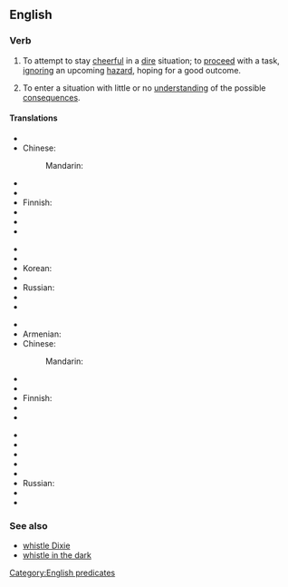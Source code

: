 ==English==

===Verb===
{{head|en|verb|head=[[whistle]] [[past]] [[the]] [[graveyard]]}}

# {{context|idiomatic|US|lang=en}} To attempt to stay [[cheerful]] in a [[dire]] situation; to [[proceed]] with a task, [[ignore|ignoring]] an upcoming [[hazard]], hoping for a good outcome.
# {{context|idiomatic|US|lang=en}} To enter a situation with little or no [[understanding]] of the possible [[consequences]].

====Translations====
{{trans-top|to try to be cheerful in the face of one's fears}}
* {{trreq|ar}}
* Chinese:
*: Mandarin: {{t|cmn|对着墓地吹口哨，指在害怕时故作轻松}}
* {{trreq|cs}}
* {{trreq|nl}}
* Finnish: {{t-|fi|pitää päänsä pystyssä}}
* {{trreq|fr}}
* {{trreq|de}}
* {{trreq|hi}}
{{trans-mid}}
* {{trreq|it}}
* {{trreq|ja}}
* Korean: {{t-|ko|두려우면서도 두렵지 않은것처럼 행동한다|tr=duryoumyeonseodo duryeopji anh-eun-geotcheoreom haengdonghanda|sc=Kore}}
* {{trreq|pt}}
* Russian: {{t-|ru|море по колено|tr=móre po koléno}}
* {{trreq|es}}
* {{trreq|vi}}
{{trans-bottom}}

{{trans-top|to ignore a bad situation}}
* {{trreq|ar}}
* Armenian: {{t-|hy|կրակի հետ խաղալ|sc=Armn}}
* Chinese:
*: Mandarin: {{t|cmn|对着墓地吹口哨，指对恶劣的情况视而不见}}
* {{trreq|cs}}
* {{trreq|nl}}
* Finnish: {{t-|fi|lähteä soitellen sotaan}}
* {{trreq|fr}}
* {{trreq|de}}
{{trans-mid}}
* {{trreq|hi}}
* {{trreq|it}}
* {{trreq|ja}}
* {{trreq|ko}}
* {{trreq|pt}}
* Russian: {{t-|ru|играть с огнём|tr=igrát’ s ognjóm}}
* {{trreq|es}}
* {{trreq|vi}}
{{trans-bottom}}

===See also===
* [[whistle Dixie]]
* [[whistle in the dark]]

[[Category:English predicates]]